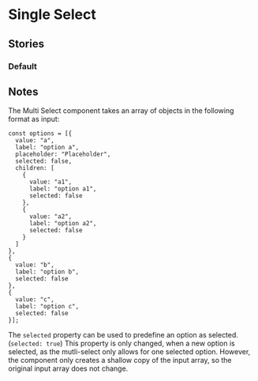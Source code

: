  
<Meta of={SelectStories} />

# Single Select

<Canvas of={SelectStories.Default} sourceState="shown" />

<Controls />


## Stories

### Default
<Canvas of={SelectStories.Default} sourceState="shown" />



## Notes
The Multi Select component takes an array of objects in the following format as input:

```
const options = [{
  value: "a",
  label: "option a",
  placeholder: "Placeholder",
  selected: false,
  children: [
    {
      value: "a1",
      label: "option a1",
      selected: false
    },
    {
      value: "a2",
      label: "option a2",
      selected: false
    }
  ]
},
{
  value: "b",
  label: "option b",
  selected: false
},
{
  value: "c",
  label: "option c",
  selected: false
}];
```

The ``selected`` property can be used to predefine an option as selected. 
(``selected: true``)
This property is only changed, when a new option is selected, as the mutli-select only allows for one selected option.
However, the component only creates a shallow copy of the input array, so the original input array does not change.